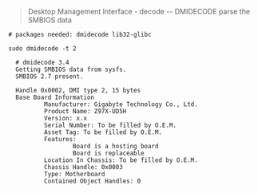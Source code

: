 > Desktop Management Interface - decode -- DMIDECODE
> parse the SMBIOS data

```shell
# packages needed: dmidecode lib32-glibc

sudo dmidecode -t 2

  # dmidecode 3.4
  Getting SMBIOS data from sysfs.
  SMBIOS 2.7 present.
  
  Handle 0x0002, DMI type 2, 15 bytes
  Base Board Information
          Manufacturer: Gigabyte Technology Co., Ltd.
          Product Name: Z97X-UD5H
          Version: x.x
          Serial Number: To be filled by O.E.M.
          Asset Tag: To be filled by O.E.M.
          Features:
                  Board is a hosting board
                  Board is replaceable
          Location In Chassis: To be filled by O.E.M.
          Chassis Handle: 0x0003
          Type: Motherboard
          Contained Object Handles: 0
```

